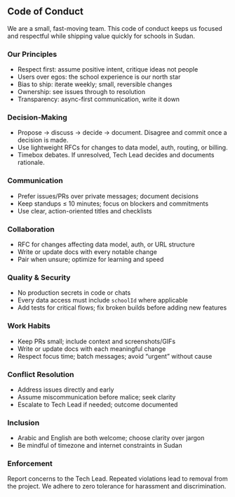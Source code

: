 ## Code of Conduct

We are a small, fast-moving team. This code of conduct keeps us focused and respectful while shipping value quickly for schools in Sudan.

### Our Principles

- Respect first: assume positive intent, critique ideas not people
- Users over egos: the school experience is our north star
- Bias to ship: iterate weekly; small, reversible changes
- Ownership: see issues through to resolution
- Transparency: async-first communication, write it down

### Decision-Making

- Propose → discuss → decide → document. Disagree and commit once a decision is made.
- Use lightweight RFCs for changes to data model, auth, routing, or billing.
- Timebox debates. If unresolved, Tech Lead decides and documents rationale.

### Communication

- Prefer issues/PRs over private messages; document decisions
- Keep standups ≤ 10 minutes; focus on blockers and commitments
- Use clear, action-oriented titles and checklists

### Collaboration

- RFC for changes affecting data model, auth, or URL structure
- Write or update docs with every notable change
- Pair when unsure; optimize for learning and speed

### Quality & Security

- No production secrets in code or chats
- Every data access must include `schoolId` where applicable
- Add tests for critical flows; fix broken builds before adding new features

### Work Habits

- Keep PRs small; include context and screenshots/GIFs
- Write or update docs with each meaningful change
- Respect focus time; batch messages; avoid “urgent” without cause

### Conflict Resolution

- Address issues directly and early
- Assume miscommunication before malice; seek clarity
- Escalate to Tech Lead if needed; outcome documented

### Inclusion

- Arabic and English are both welcome; choose clarity over jargon
- Be mindful of timezone and internet constraints in Sudan

### Enforcement

Report concerns to the Tech Lead. Repeated violations lead to removal from the project. We adhere to zero tolerance for harassment and discrimination.


